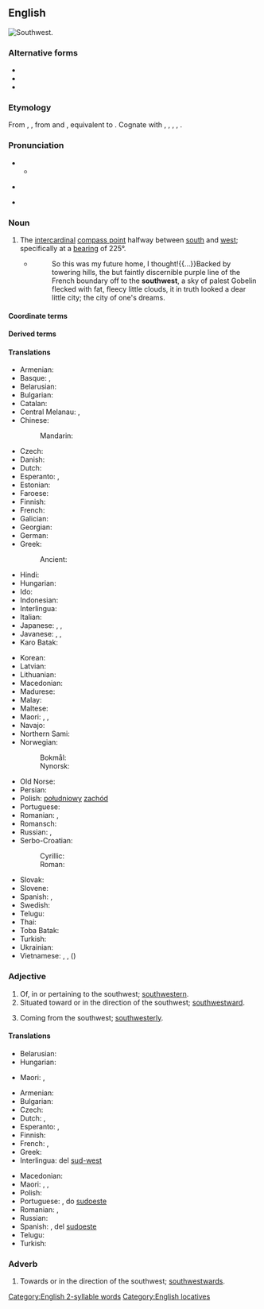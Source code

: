 {{also|south-west|Southwest|South West}}
==English==
[[File:Compass-icon bb SW.svg|thumb|Southwest.]]
{{wp}}

===Alternative forms===
* {{alt|en|south-west||UK}}
* {{alt|en|sou'-west||nautical}}
* {{alt|en|SW||abbreviation}}

===Etymology===
From {{inh|en|enm|southwest}}, {{m|enm|southewest}}, from {{inh|en|ang|sūþwest}} and {{m|ang|sūþanwestan}}, equivalent to {{compound|en|south|west}}. Cognate with {{cog|fy|súdwest}}, {{cog|nl|zuidwest}}, {{cog|de|Südwesten}}, {{cog|da|sydvest}}, {{cog|sv|sydväst}}.

===Pronunciation===
* {{IPA|en|/saʊθˈwɛst/}}
** {{audio|en|LL-Q1860 (eng)-Vealhurl-southwest.wav|Audio (Berkshire)}}
* {{a|nautical|dialectal}} {{IPA|en|/saʊˈwɛst/}}
* {{rhymes|en|ɛst|s=2}}

===Noun===
{{en-noun|-|+}}

# The [[intercardinal]] [[compass point]] halfway between [[south]] and [[west]]; specifically at a [[bearing]] of 225°.
#: {{ant|en|northeast}}
#* {{RQ:Ferguson Zollenstein|IV|40}}
#*: So this was my future home, I thought!{{...}}Backed by towering hills, the but faintly discernible purple line of the French boundary off to the '''southwest''', a sky of palest Gobelin flecked with fat, fleecy little clouds, it in truth looked a dear little city; the city of one's dreams.

====Coordinate terms====
{{list:compass points/en}}

====Derived terms====
{{col4|en
|southwesterly
|southwestern
|southwestwards
|south-southwest
|south-southwesterly
|south-southwestern
|south-southwestwards
|west-southwest
|west-southwesterly
|west-southwestern
|west-southwestwards
|southwest by west
|southwest by south
}}

====Translations====
{{trans-top|compass point}}
* Armenian: {{t|hy|հարավ-արևմուտք}}
* Basque: {{t|eu|hego-sartalde}}, {{t|eu|hego-mendebal}}
* Belarusian: {{t|be|паўднёвы за́хад|m|sc=Cyrl}}
* Bulgarian: {{t|bg|югоза́пад|m}}
* Catalan: {{t+|ca|sud-oest|m}}
* Central Melanau: {{t|mel|laan daya}}, {{t|mel|beradayak}}
* Chinese:
*: Mandarin: {{t+|cmn|西南|tr=xīnán|sc=Hani}}
* Czech: {{t+|cs|jihozápad|m}}
* Danish: {{t|da|sydvest}}
* Dutch: {{t+|nl|zuidwesten|n}}
* Esperanto: {{t|eo|sudokcidento}}, {{t|eo|suduesto}}
* Estonian: {{t+|et|edel}}
* Faroese: {{t|fo|útsynningur|m}}
* Finnish: {{t+|fi|lounas}}
* French: {{t+|fr|sud-ouest|m}}
* Galician: {{t|gl|suroeste|m}}
* Georgian: {{t|ka|სამხრეთ-დასავლეთი}}
* German: {{t+|de|Südwesten|m}}
* Greek: {{t+|el|νοτιοδυτικά}}
*: Ancient: {{t|grc|λίψ|m}}
* Hindi: {{t|hi|नैऋत्य}}
* Hungarian: {{t+|hu|délnyugat}}
* Ido: {{t+|io|sud-westo}}
* Indonesian: {{t+|id|barat daya}}
* Interlingua: {{t|ia|sud-west}}
* Italian: {{t|it|sudovest|m}}
* Japanese: {{t+|ja|南西|tr=なんせい, nanséi|sc=Jpan}}, {{qualifier|less common}} {{t+|ja|西南|tr=せいなん, seinan|sc=Jpan}}, {{qualifier|obsolete}} {{t+|ja|坤|tr=ひつじさる, hitsujisaru|sc=Jpan}}
* Javanese: {{t|jv|kidul kulon}} {{qualifier|ngoko}}, {{t|jv|kidul kilèn}} {{qualifier|krama}}, {{t|jv|kanéya}} {{qualifier|literary}}
* Karo Batak: {{t|btx|nariti}}
{{trans-mid}}
* Korean: {{t+|ko|서남(西南)}}
* Latvian: {{t|lv|dienvidrietumi|m}}
* Lithuanian: {{t|lt|pietvakarių|m-p}}
* Macedonian: {{t|mk|југоза́пад|m}}
* Madurese: {{t|mad|bârâ' lao'}}
* Malay: {{t|ms|barat daya}}
* Maltese: {{t|mt|lbiċ}}
* Maori: {{t|mi|tonga-mā-uru}}, {{t|mi|hauāuru-mā-tonga}}, {{t|mi|uru-mā-tonga}}
* Navajo: {{t|nv|shádiʼááh dóó eʼeʼaah}}
* Northern Sami: {{t|se|oarjelulli}}
* Norwegian:
*: Bokmål: {{t|nb|sørvest}}
*: Nynorsk: {{t|nn|sørvest}}
* Old Norse: {{t|non|útsuðr|n}}
* Persian: {{t|fa|جنوب غربی|tr=jonub-e ğarbi|sc=fa-Arab}}
* Polish: [[południowy]] [[zachód]] {{g|m}}
* Portuguese: {{t+|pt|sudoeste|m}}
* Romanian: {{t+|ro|sud-vest|n}}, {{t|ro|sudvest|n}}
* Romansch: {{t|rm|sidvest}}
* Russian: {{t+|ru|ю́го-за́пад|m}}, {{t+|ru|зюйд-ве́ст|m}} {{qualifier|wind or nautical}}
* Serbo-Croatian:
*: Cyrillic: {{t|sh|југозапад|m}}
*: Roman: {{t+|sh|jugozapad}}
* Slovak: {{t|sk|juhozápad|m}}
* Slovene: {{t|sl|jugozahod|m}}
* Spanish: {{t+|es|sudoeste|m}}, {{t|es|suroeste|m}}
* Swedish: {{t+|sv|sydväst}}
* Telugu: {{t+|te|నైఋతి}}
* Thai: {{t|th|หรดี}}
* Toba Batak: {{t|bbc|nariti}}
* Turkish: {{t+|tr|güneybatı}}
* Ukrainian: {{t|uk|півде́нний за́хід|m|sc=Cyrl}}
* Vietnamese: {{t|vi|phía tây nam}}, {{t|vi|hướng tây nam}}, {{t+|vi|tây nam}} ({{t|vi|西南}})
{{trans-bottom}}

===Adjective===
{{en-adj|-|more}}

# Of, in or pertaining to the southwest; [[southwestern]].
# Situated toward or in the direction of the southwest; [[southwestward]].
#: {{ux|en|A '''southwest''' course.}}
# Coming from the southwest; [[southwesterly]].
#: {{ux|en|A '''southwest''' wind.}}

====Translations====
{{trans-top|southwestern}}
* Belarusian: {{t|be|паўднёва-захо́дні|m|sc=Cyrl}}
* Hungarian: {{t+|hu|délnyugati}}
{{trans-mid}}
* Maori: {{t|mi|uru-mā-tonga}}, {{t|mi|hauāuru-mā-tonga}}
{{trans-bottom}}

{{trans-top|towards the southwest}}
* Armenian: {{t|hy|հարավարևմտյան}}
* Bulgarian: {{t|bg|югоза́паден|m}}
* Czech: {{t+|cs|jihozápadní}}
* Dutch: {{t+|nl|zuidwest}}, {{t+|nl|zuidwestelijk}}
* Esperanto: {{t|eo|sudokcidenta}}, {{t|eo|suduesta}}
* Finnish: {{t+|fi|lounainen}}
* French: {{t+|fr|sud-ouest}}, {{t|fr|du sud-ouest}}
* Greek: {{t+|el|νοτιοδυτικός|m}}
* Interlingua: del [[sud-west]]
{{trans-mid}}
* Macedonian: {{t|mk|југозападно}}
* Maori: {{t|mi|ki te tonga-mā-uru}}, {{t|mi|ki te hauāuru-mā-tonga}}, {{t|mi|ki te uru-mā-tonga}}
* Polish: {{t+|pl|południowo-zachodni}}
* Portuguese: {{t+|pt|sudoeste}}, do [[sudoeste]]
* Romanian: {{t|ro|de sud-vest}}, {{t|ro|sudvestic}}
* Russian: {{t+|ru|юго-за́падный}}
* Spanish: {{t|es|suroeste}}, del [[sudoeste]]
* Telugu: {{t+|te|నైఋతి}}
* Turkish: {{t+|tr|güneybatı}}
{{trans-bottom}}

===Adverb===
{{en-adv|-|more}}

# Towards or in the direction of the southwest; [[southwestward]]s.
#: {{ux|en|We are travelling '''southwest''' at the moment.}}

{{C|en|Compass points}}
[[Category:English 2-syllable words]]
[[Category:English locatives]]